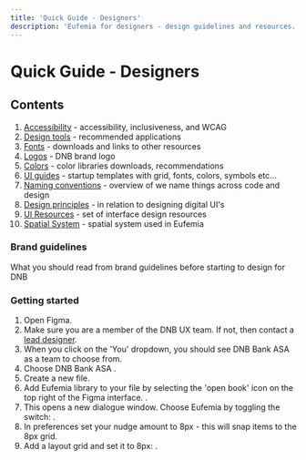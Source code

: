 ```yaml
---
title: 'Quick Guide - Designers'
description: 'Eufemia for designers - design guidelines and resources.'
---
```



# Quick Guide - Designers

## Contents

1.  [Accessibility](/quickguide-designer/accessibility) - accessibility, inclusiveness, and WCAG
1.  [Design tools](/quickguide-designer/tools) - recommended applications
1.  [Fonts](/quickguide-designer/fonts) - downloads and links to other resources
1.  [Logos](/quickguide-designer/logos) - DNB brand logo
1.  [Colors](/quickguide-designer/colors) - color libraries downloads, recommendations
1.  [UI guides](/quickguide-designer/tools) - startup templates with grid, fonts, colors, symbols etc...
1.  [Naming conventions](/quickguide-designer/naming-conventions) - overview of we name things across code and design
1.  [Design principles](/quickguide-designer/principles) - in relation to designing digital UI's
1.  [UI Resources](/quickguide-designer/ui-resources) - set of interface design resources
1.  [Spatial System](/quickguide-designer/spatial-system) - spatial system used in Eufemia

### Brand guidelines

What you should read from brand guidelines before starting to design for DNB

### Getting started

1. Open Figma.
2. Make sure you are a member of the DNB UX team. If not, then contact a [lead designer](/design-system/contact).
3. When you click on the 'You' dropdown, you should see DNB Bank ASA as a team to choose from.
4. Choose DNB Bank ASA <InlineImg src={FigmaTeam} caption="Join the DNB UX team" alt="Join the DNB UX team" />.
5. Create a new file.
6. Add Eufemia library to your file by selecting the 'open book' icon on the top right of the Figma interface. <InlineImg src={FigmaLibrary} caption="Figma's library icon" alt="Library icon" />.
7. This opens a new dialogue window. Choose Eufemia by toggling the switch: <InlineImg src={FigmaLibraries} caption="Add the Eufemia library" alt="Add Eufemia team" />.
8. In preferences set your nudge amount to 8px - this will snap items to the 8px grid.
9. Add a layout grid and set it to 8px: <InlineImg src={FigmaLayoutGrid} caption="Add an 8px layout grid" alt="Add 8px layout grid" />.
